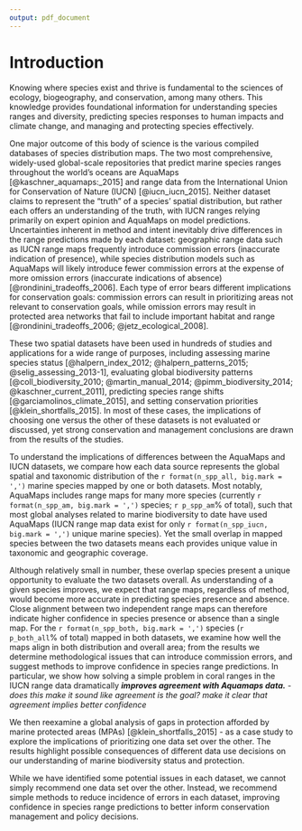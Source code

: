 ```yaml
---
output: pdf_document
---
```


<!--
The introduction should:
  Provide background that puts the manuscript into context and allows readers outside the field to understand the purpose and significance of the study
  Define the problem addressed and why it is important
  Include a brief review of the key literature
  Note any relevant controversies or disagreements in the field
  Conclude with a brief statement of the overall aim of the work and a comment about whether that aim was achieved
-->

# Introduction

Knowing where species exist and thrive is fundamental to the sciences of ecology, biogeography, and conservation, among many others.  This knowledge provides foundational information for 
 understanding species ranges and diversity,
 predicting species responses to human impacts and climate change,
 and managing and protecting species effectively.
<!--___A rich literature tackles the many dimensions of these questions.___-->

One major outcome of this body of science is the various compiled databases of species distribution maps. The two most comprehensive, widely-used global-scale repositories that predict marine species ranges throughout the world's oceans are AquaMaps [@kaschner_aquamaps:_2015] and range data from the International Union for Conservation of Nature (IUCN) [@iucn_iucn_2015].  Neither dataset claims to represent the "truth" of a species' spatial distribution, but rather each offers an understanding of the truth, with IUCN ranges relying primarily on expert opinion and AquaMaps on model predictions.  Uncertainties inherent in method and intent inevitably drive differences in the range predictions made by each dataset: geographic range data such as IUCN range maps frequently introduce commission errors (inaccurate indication of presence), while species distribution models such as AquaMaps will likely introduce fewer commission errors at the expense of more omission errors (inaccurate indications of absence) [@rondinini_tradeoffs_2006].  Each type of error bears different implications for conservation goals: commission errors can result in prioritizing areas not relevant to conservation goals, while omission errors may result in protected area networks that fail to include important habitat and range [@rondinini_tradeoffs_2006; @jetz_ecological_2008].  

These two spatial datasets have been used in hundreds of studies and applications for a wide range of purposes, including assessing marine species status [@halpern_index_2012; @halpern_patterns_2015; @selig_assessing_2013-1], evaluating global biodiversity patterns [@coll_biodiversity_2010; @martin_manual_2014; @pimm_biodiversity_2014; @kaschner_current_2011], predicting species range shifts [@garciamolinos_climate_2015], and setting conservation priorities [@klein_shortfalls_2015].  In most of these cases, the implications of choosing one versus the other of these datasets is not evaluated or discussed, yet strong conservation and management conclusions are drawn from the results of the studies. <!-- For example, biases in taxonomic or spatial coverage within a dataset could shift management and conservation actions away from places or species that are most in need.-->

To understand the implications of differences between the AquaMaps and IUCN datasets, we compare how each data source represents the global spatial and taxonomic distribution of the `r format(n_spp_all, big.mark = ',')` marine species mapped by one or both datasets.  Most notably, AquaMaps includes range maps for many more species (currently `r format(n_spp_am, big.mark = ',')` species; `r p_spp_am`% of total), such that most global analyses related to marine biodiversity to date have used AquaMaps (IUCN range map data exist for only `r format(n_spp_iucn, big.mark = ',')` unique marine species).  Yet the small overlap in mapped species between the two datasets means each provides unique value in taxonomic and geographic coverage. 

Although relatively small in number, these overlap species present a unique opportunity to evaluate the two datasets overall.  As understanding of a given species improves, we expect that range maps, regardless of method, would become more accurate in predicting species presence and absence.  Close alignment between two independent range maps can therefore indicate higher confidence in species presence or absence than a single map.  For the `r format(n_spp_both, big.mark = ',')` species (`r p_both_all`% of total) mapped in both datasets, we examine how well the maps align in both distribution and overall area; from the results we determine methodological issues that can introduce commission errors, and suggest methods to improve confidence in species range predictions.  In particular, we show how solving a simple problem in coral ranges in the IUCN range data dramatically ___improves agreement with Aquamaps data.___ - _does this make it sound like agreement is the goal? make it clear that agreement implies better confidence_

<!--
We then reexamine two recent marine biodiversity studies - an assessment of the status of global biodiversity within the Ocean Health Index (OHI) [@halpern_index_2012; @halpern_patterns_2015] and a global analysis of gaps in protection afforded by marine protected areas (MPAs) [@klein_shortfalls_2015] - as case studies to explore the implications of prioritizing one data set over the other.  The results highlight possible consequences of different data use decisions on our understanding of marine biodiversity status and protection.  
-->

We then reexamine a global analysis of gaps in protection afforded by marine protected areas (MPAs) [@klein_shortfalls_2015] - as a case study to explore the implications of prioritizing one data set over the other.  The results highlight possible consequences of different data use decisions on our understanding of marine biodiversity status and protection.  

While we have identified some potential issues in each dataset, we cannot simply recommend one data set over the other.  Instead, we recommend simple methods to reduce incidence of errors in each dataset, improving confidence in species range predictions to better inform conservation management and policy decisions.
